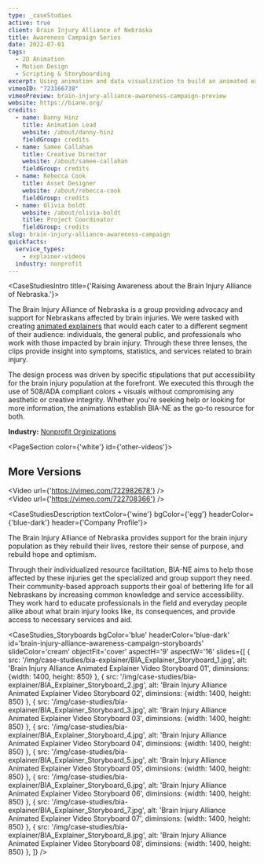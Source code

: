 ```yaml
---
type: _caseStudies
active: true
client: Brain Injury Alliance of Nebraska
title: Awareness Campaign Series
date: 2022-07-01
tags:
  - 2D Animation
  - Motion Design
  - Scripting & Storyboarding
excerpt: Using animation and data visualization to build an animated explainer video that spreads awareness of the importance of taking care of your noodle.
vimeoID: "723166738"
vimeoPreview: brain-injury-alliance-awareness-campaign-preview
website: https://biane.org/
credits:
  - name: Danny Hinz
    title: Animation Lead
    website: /about/danny-hinz
    fieldGroup: credits
  - name: Samee Callahan
    title: Creative Director
    website: /about/samee-callahan
    fieldGroup: credits
  - name: Rebecca Cook
    title: Asset Designer
    website: /about/rebecca-cook
    fieldGroup: credits
  - name: Olivia boldt
    website: /about/olivia-boldt
    title: Project Coordinator
    fieldGroup: credits
slug: brain-injury-alliance-awareness-campaign
quickfacts:
  service_types:
    - explainer-videos
  industry: nonprofit
---
```


<CaseStudiesIntro title={'Raising Awareness about the Brain Injury Alliance of Nebraska.'}>
  
The Brain Injury Alliance of Nebraska is a group providing advocacy and support for Nebraskans affected by brain injuries. We were tasked with creating [animated explainers](/services/animated-explainer-videos) that would each cater to a different segment of their audience: individuals, the general public, and professionals who work with those impacted by brain injury. Through these three lenses, the clips provide insight into symptoms, statistics, and services related to brain injury.

The design process was driven by specific stipulations that put accessibility for the brain injury population at the forefront. We executed this through the use of 508/ADA compliant colors + visuals without compromising any aesthetic or creative integrity. Whether you're seeking help or looking for more information, the animations establish BIA-NE as the go-to resource for both.

**Industry:** [Nonprofit Orginizations](/industries/nonprofit-video)

</CaseStudiesIntro>

<PageSection color={'white'} id={'other-videos'}>
  <InnerWrapper>
    <H2>More Versions</H2>
    <div className='my-4'> <Video url={'https://vimeo.com/722982678'} /></div>
    <div className='my-4'> <Video url={'https://vimeo.com/722708366'} /></div>
  </InnerWrapper>
</PageSection>

<CaseStudiesDescription textColor={'wine'} bgColor={'egg'} headerColor={'blue-dark'} header={'Company Profile'}>

The Brain Injury Alliance of Nebraska provides support for the brain injury population as they rebuild their lives, restore their sense of purpose, and rebuild hope and optimism. 

Through their individualized resource facilitation, BIA-NE aims to help those affected by these injuries get the specialized and group support they need. Their community-based approach supports their goal of bettering life for all Nebraskans by increasing common knowledge and service accessibility. They work hard to educate professionals in the field and everyday people alike about what brain injury looks like, its consequences, and provide access to necessary services and aid.

</CaseStudiesDescription>

<CaseStudies_Storyboards
bgColor='blue'
headerColor='blue-dark'
id='brain-injury-alliance-awareness-campaign-storyboards'
slideColor='cream'
objectFit='cover'
aspectH='9'
aspectW='16'
slides={[
    {
      src: '/img/case-studies/bia-explainer/BIA_Explainer_Storyboard_1.jpg',
      alt: 'Brain Injury Alliance Animated Explainer Video Storyboard 01',
      diminsions: {width: 1400, height: 850}
    },
    {
      src: '/img/case-studies/bia-explainer/BIA_Explainer_Storyboard_2.jpg',
      alt: 'Brain Injury Alliance Animated Explainer Video Storyboard 02',
      diminsions: {width: 1400, height: 850}
    },
    {
      src: '/img/case-studies/bia-explainer/BIA_Explainer_Storyboard_3.jpg',
      alt: 'Brain Injury Alliance Animated Explainer Video Storyboard 03',
      diminsions: {width: 1400, height: 850}
    },
    {
      src: '/img/case-studies/bia-explainer/BIA_Explainer_Storyboard_4.jpg',
      alt: 'Brain Injury Alliance Animated Explainer Video Storyboard 04',
      diminsions: {width: 1400, height: 850}
    },
    {
      src: '/img/case-studies/bia-explainer/BIA_Explainer_Storyboard_5.jpg',
      alt: 'Brain Injury Alliance Animated Explainer Video Storyboard 05',
      diminsions: {width: 1400, height: 850}
    },
    {
      src: '/img/case-studies/bia-explainer/BIA_Explainer_Storyboard_6.jpg',
      alt: 'Brain Injury Alliance Animated Explainer Video Storyboard 06',
      diminsions: {width: 1400, height: 850}
    },
    {
      src: '/img/case-studies/bia-explainer/BIA_Explainer_Storyboard_7.jpg',
      alt: 'Brain Injury Alliance Animated Explainer Video Storyboard 07',
      diminsions: {width: 1400, height: 850}
    },
    {
      src: '/img/case-studies/bia-explainer/BIA_Explainer_Storyboard_8.jpg',
      alt: 'Brain Injury Alliance Animated Explainer Video Storyboard 08',
      diminsions: {width: 1400, height: 850}
    },
  ]}
/> 

